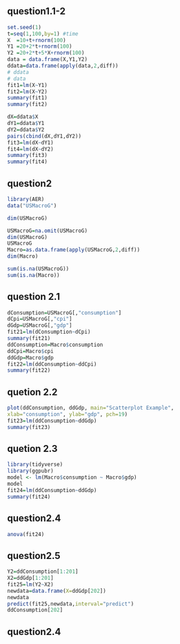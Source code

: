 ## question1.1-2
```r
set.seed(1)
t=seq(1,100,by=1) #time
X  =10+t+rnorm(100)
Y1 =20+2*t+rnorm(100)
Y2 =20+2*t+5*X+rnorm(100)
data = data.frame(X,Y1,Y2)
ddata=data.frame(apply(data,2,diff))
# ddata
# data
fit1=lm(X~Y1)
fit2=lm(X~Y2)
summary(fit1)
summary(fit2)

dX=ddata$X
dY1=ddata$Y1
dY2=ddata$Y2
pairs(cbind(dX,dY1,dY2))
fit3=lm(dX~dY1)
fit4=lm(dX~dY2)
summary(fit3)
summary(fit4)
```

## question2
```r
library(AER)
data("USMacroG")

dim(USMacroG)

USMacroG=na.omit(USMacroG)
dim(USMacroG)
USMacroG
Macro=as.data.frame(apply(USMacroG,2,diff))
dim(Macro)

sum(is.na(USMacroG))
sum(is.na(Macro))
```

## question 2.1
```r
dConsumption=USMacroG[,"consumption"]
dCpi=USMacroG[,"cpi"]
dGdp=USMacroG[,"gdp"]
fit21=lm(dConsumption~dCpi)
summary(fit21)
ddConsumption=Macro$consumption
ddCpi=Macro$cpi
ddGdp=Macro$gdp
fit22=lm(ddConsumption~ddCpi)
summary(fit22)


```
## quetion 2.2
```r
plot(ddConsumption, ddGdp, main="Scatterplot Example",
xlab="consumption", ylab="gdp", pch=19)
fit23=lm(ddConsumption~ddGdp)
summary(fit23)
```

## quetion 2.3
```r
library(tidyverse)
library(ggpubr)
model <- lm(Macro$consumption ~ Macro$gdp)
model
fit24=lm(ddConsumption~ddGdp)
summary(fit24)
```

## question2.4
```r
anova(fit24)
```


## question2.5
```r
Y2=ddConsumption[1:201]
X2=ddGdp[1:201]
fit25=lm(Y2~X2)
newdata=data.frame(X=ddGdp[202])
newdata
predict(fit25,newdata,interval="predict")
ddConsumption[202]
```
## question2.4
```r
```